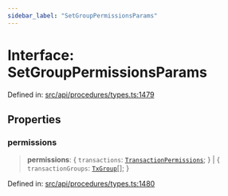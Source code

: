 ```yaml
---
sidebar_label: "SetGroupPermissionsParams"
---
```


# Interface: SetGroupPermissionsParams

Defined in: [src/api/procedures/types.ts:1479](https://github.com/PolymeshAssociation/polymesh-sdk/blob/bee6a2fe7a8ce5db42a6982e793782182cde2153/src/api/procedures/types.ts#L1479)

## Properties

### permissions

> **permissions**: \{ `transactions`: [`TransactionPermissions`](../../../entities/types/interfaces/TransactionPermissions.mdx); \} \| \{ `transactionGroups`: [`TxGroup`](../enumerations/TxGroup.mdx)[]; \}

Defined in: [src/api/procedures/types.ts:1480](https://github.com/PolymeshAssociation/polymesh-sdk/blob/bee6a2fe7a8ce5db42a6982e793782182cde2153/src/api/procedures/types.ts#L1480)

